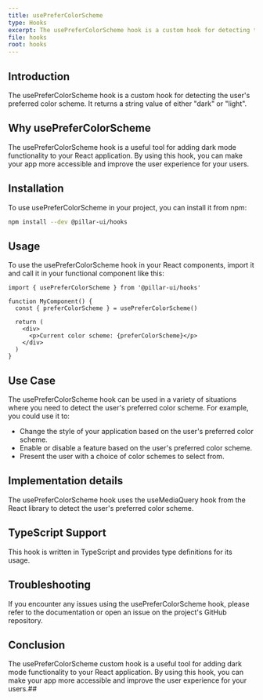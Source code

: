 ```yaml
---
title: usePreferColorScheme
type: Hooks
excerpt: The usePreferColorScheme hook is a custom hook for detecting the user's preferred color scheme. It returns a string value of either "dark" or "light".
file: hooks
root: hooks
---
```


## Introduction

The usePreferColorScheme hook is a custom hook for detecting the user's preferred color scheme. It returns a string value of either "dark" or "light".

## Why usePreferColorScheme

The usePreferColorScheme hook is a useful tool for adding dark mode functionality to your React application. By using this hook, you can make your app more accessible and improve the user experience for your users.

## Installation

To use usePreferColorScheme in your project, you can install it from npm:

```bash
npm install --dev @pillar-ui/hooks
```

## Usage

To use the usePreferColorScheme hook in your React components, import it and call it in your functional component like this:

```tsx title='app.ts' showLineNumbers
import { usePreferColorScheme } from '@pillar-ui/hooks'

function MyComponent() {
  const { preferColorScheme } = usePreferColorScheme()

  return (
    <div>
      <p>Current color scheme: {preferColorScheme}</p>
    </div>
  )
}
```

## Use Case

The usePreferColorScheme hook can be used in a variety of situations where you need to detect the user's preferred color scheme. For example, you could use it to:

- Change the style of your application based on the user's preferred color scheme.
- Enable or disable a feature based on the user's preferred color scheme.
- Present the user with a choice of color schemes to select from.

## Implementation details

The usePreferColorScheme hook uses the useMediaQuery hook from the React library to detect the user's preferred color scheme.

## TypeScript Support

This hook is written in TypeScript and provides type definitions for its usage.

## Troubleshooting

If you encounter any issues using the usePreferColorScheme hook, please refer to the documentation or open an issue on the project's GitHub repository.

## Conclusion

The usePreferColorScheme custom hook is a useful tool for adding dark mode functionality to your React application. By using this hook, you can make your app more accessible and improve the user experience for your users.##
